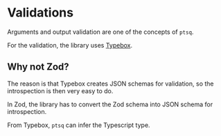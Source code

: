 # Validations

Arguments and output validation are one of the concepts of `ptsq`.

For the validation, the library uses [Typebox](https://github.com/sinclairzx81/typebox).

## Why not Zod?

The reason is that Typebox creates JSON schemas for validation, so the introspection is then very easy to do.

In Zod, the library has to convert the Zod schema into JSON schema for introspection.

From Typebox, `ptsq` can infer the Typescript type.
